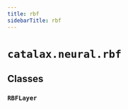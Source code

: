 ```yaml
---
title: rbf
sidebarTitle: rbf
---
```


# `catalax.neural.rbf`

## Classes

### `RBFLayer` <sup><a href="https://github.com/JR-1991/Catalax/blob/master/catalax/neural/rbf.py#L8" target="_blank"><Icon icon="github" style="width: 14px; height: 14px;" /></a></sup>
